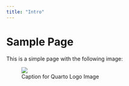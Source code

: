 ```yaml
---
title: "Intro"
---
```


# Sample Page

This is a simple page with the following image:

<figure>
<img src="https://quarto.org/quarto.png" />
<figcaption>Caption for Quarto Logo Image</figcaption>
</figure>

